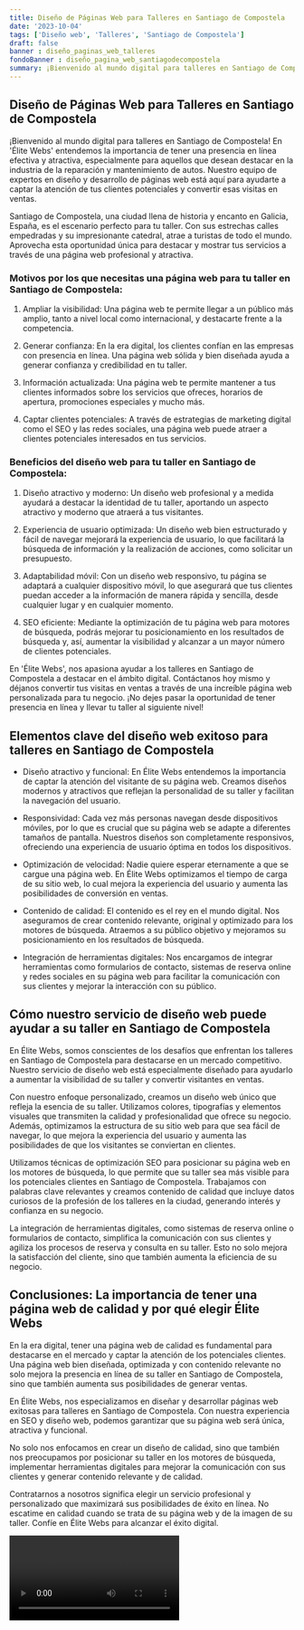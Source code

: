 ```yaml
---
title: Diseño de Páginas Web para Talleres en Santiago de Compostela
date: '2023-10-04'
tags: ['Diseño web', 'Talleres', 'Santiago de Compostela']
draft: false
banner : diseño_paginas_web_talleres
fondoBanner : diseño_pagina_web_santiagodecompostela
summary: ¡Bienvenido al mundo digital para talleres en Santiago de Compostela! En 'Élite Webs' entendemos la importancia de tener una presencia en línea efectiva y atractiva, especialmente para aquellos que desean destacar en la industria de la reparación y mantenimiento de autos. Nuestro equipo de expertos en diseño y desarrollo de páginas web está aquí para ayudarte a captar la atención de tus clientes potenciales y convertir esas visitas en ventas.
---
```


## Diseño de Páginas Web para Talleres en Santiago de Compostela

¡Bienvenido al mundo digital para talleres en Santiago de Compostela! En 'Élite Webs' entendemos la importancia de tener una presencia en línea efectiva y atractiva, especialmente para aquellos que desean destacar en la industria de la reparación y mantenimiento de autos. Nuestro equipo de expertos en diseño y desarrollo de páginas web está aquí para ayudarte a captar la atención de tus clientes potenciales y convertir esas visitas en ventas.

Santiago de Compostela, una ciudad llena de historia y encanto en Galicia, España, es el escenario perfecto para tu taller. Con sus estrechas calles empedradas y su impresionante catedral, atrae a turistas de todo el mundo. Aprovecha esta oportunidad única para destacar y mostrar tus servicios a través de una página web profesional y atractiva. 

### Motivos por los que necesitas una página web para tu taller en Santiago de Compostela:

1. Ampliar la visibilidad: Una página web te permite llegar a un público más amplio, tanto a nivel local como internacional, y destacarte frente a la competencia.

2. Generar confianza: En la era digital, los clientes confían en las empresas con presencia en línea. Una página web sólida y bien diseñada ayuda a generar confianza y credibilidad en tu taller.

3. Información actualizada: Una página web te permite mantener a tus clientes informados sobre los servicios que ofreces, horarios de apertura, promociones especiales y mucho más.

4. Captar clientes potenciales: A través de estrategias de marketing digital como el SEO y las redes sociales, una página web puede atraer a clientes potenciales interesados en tus servicios.

### Beneficios del diseño web para tu taller en Santiago de Compostela:

1. Diseño atractivo y moderno: Un diseño web profesional y a medida ayudará a destacar la identidad de tu taller, aportando un aspecto atractivo y moderno que atraerá a tus visitantes.

2. Experiencia de usuario optimizada: Un diseño web bien estructurado y fácil de navegar mejorará la experiencia de usuario, lo que facilitará la búsqueda de información y la realización de acciones, como solicitar un presupuesto.

3. Adaptabilidad móvil: Con un diseño web responsivo, tu página se adaptará a cualquier dispositivo móvil, lo que asegurará que tus clientes puedan acceder a la información de manera rápida y sencilla, desde cualquier lugar y en cualquier momento.

4. SEO eficiente: Mediante la optimización de tu página web para motores de búsqueda, podrás mejorar tu posicionamiento en los resultados de búsqueda y, así, aumentar la visibilidad y alcanzar a un mayor número de clientes potenciales.

En 'Élite Webs', nos apasiona ayudar a los talleres en Santiago de Compostela a destacar en el ámbito digital. Contáctanos hoy mismo y déjanos convertir tus visitas en ventas a través de una increíble página web personalizada para tu negocio. ¡No dejes pasar la oportunidad de tener presencia en línea y llevar tu taller al siguiente nivel!

<GifSeo />

<Cta />

## Elementos clave del diseño web exitoso para talleres en Santiago de Compostela

- Diseño atractivo y funcional: En Élite Webs entendemos la importancia de captar la atención del visitante de su página web. Creamos diseños modernos y atractivos que reflejan la personalidad de su taller y facilitan la navegación del usuario.

- Responsividad: Cada vez más personas navegan desde dispositivos móviles, por lo que es crucial que su página web se adapte a diferentes tamaños de pantalla. Nuestros diseños son completamente responsivos, ofreciendo una experiencia de usuario óptima en todos los dispositivos.

- Optimización de velocidad: Nadie quiere esperar eternamente a que se cargue una página web. En Élite Webs optimizamos el tiempo de carga de su sitio web, lo cual mejora la experiencia del usuario y aumenta las posibilidades de conversión en ventas.

- Contenido de calidad: El contenido es el rey en el mundo digital. Nos aseguramos de crear contenido relevante, original y optimizado para los motores de búsqueda. Atraemos a su público objetivo y mejoramos su posicionamiento en los resultados de búsqueda.

- Integración de herramientas digitales: Nos encargamos de integrar herramientas como formularios de contacto, sistemas de reserva online y redes sociales en su página web para facilitar la comunicación con sus clientes y mejorar la interacción con su público.

## Cómo nuestro servicio de diseño web puede ayudar a su taller en Santiago de Compostela

En Élite Webs, somos conscientes de los desafíos que enfrentan los talleres en Santiago de Compostela para destacarse en un mercado competitivo. Nuestro servicio de diseño web está especialmente diseñado para ayudarlo a aumentar la visibilidad de su taller y convertir visitantes en ventas.

Con nuestro enfoque personalizado, creamos un diseño web único que refleja la esencia de su taller. Utilizamos colores, tipografías y elementos visuales que transmiten la calidad y profesionalidad que ofrece su negocio. Además, optimizamos la estructura de su sitio web para que sea fácil de navegar, lo que mejora la experiencia del usuario y aumenta las posibilidades de que los visitantes se conviertan en clientes.

Utilizamos técnicas de optimización SEO para posicionar su página web en los motores de búsqueda, lo que permite que su taller sea más visible para los potenciales clientes en Santiago de Compostela. Trabajamos con palabras clave relevantes y creamos contenido de calidad que incluye datos curiosos de la profesión de los talleres en la ciudad, generando interés y confianza en su negocio.

La integración de herramientas digitales, como sistemas de reserva online o formularios de contacto, simplifica la comunicación con sus clientes y agiliza los procesos de reserva y consulta en su taller. Esto no solo mejora la satisfacción del cliente, sino que también aumenta la eficiencia de su negocio.

## Conclusiones: La importancia de tener una página web de calidad y por qué elegir Élite Webs

En la era digital, tener una página web de calidad es fundamental para destacarse en el mercado y captar la atención de los potenciales clientes. Una página web bien diseñada, optimizada y con contenido relevante no solo mejora la presencia en línea de su taller en Santiago de Compostela, sino que también aumenta sus posibilidades de generar ventas.

En Élite Webs, nos especializamos en diseñar y desarrollar páginas web exitosas para talleres en Santiago de Compostela. Con nuestra experiencia en SEO y diseño web, podemos garantizar que su página web será única, atractiva y funcional.

No solo nos enfocamos en crear un diseño de calidad, sino que también nos preocupamos por posicionar su taller en los motores de búsqueda, implementar herramientas digitales para mejorar la comunicación con sus clientes y generar contenido relevante y de calidad.

Contratarnos a nosotros significa elegir un servicio profesional y personalizado que maximizará sus posibilidades de éxito en línea. No escatime en calidad cuando se trata de su página web y de la imagen de su taller. Confíe en Élite Webs para alcanzar el éxito digital.

<Video />

<CtaBot job='Talleres' city='Santiago de Compostela'/>

<Gmaps query='Santiago de Compostela+españa+maps' />
